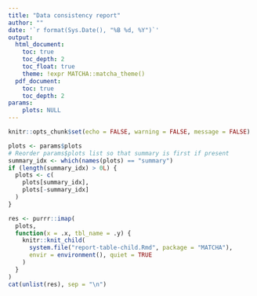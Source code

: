 ```yaml
---
title: "Data consistency report"
author: ""
date: '`r format(Sys.Date(), "%B %d, %Y")`'
output:
  html_document:
    toc: true
    toc_depth: 2
    toc_float: true
    theme: !expr MATCHA::matcha_theme()
  pdf_document:
    toc: true
    toc_depth: 2
params:
    plots: NULL         
---
```


```r
knitr::opts_chunk$set(echo = FALSE, warning = FALSE, message = FALSE)
```


```r
plots <- params$plots
# Reorder params$plots list so that summary is first if present
summary_idx <- which(names(plots) == "summary")
if (length(summary_idx) > 0L) {
  plots <- c(
    plots[summary_idx],
    plots[-summary_idx]
  )
}
```


```r
res <- purrr::imap(
  plots,
  function(x = .x, tbl_name = .y) {
    knitr::knit_child(
      system.file("report-table-child.Rmd", package = "MATCHA"),
      envir = environment(), quiet = TRUE
    )
  }
)
cat(unlist(res), sep = "\n")
```
